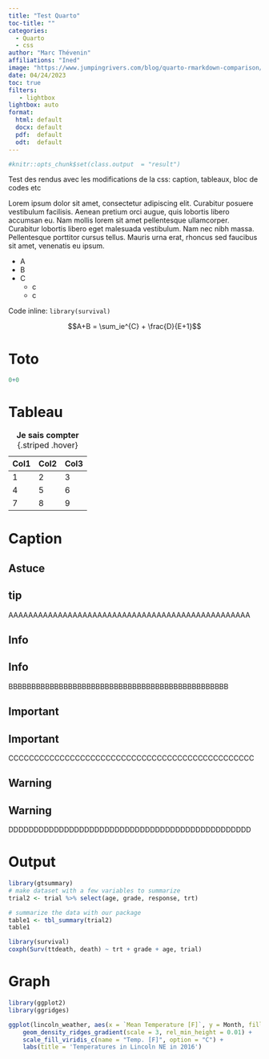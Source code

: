 ```yaml
---
title: "Test Quarto"
toc-title: ""
categories:
  - Quarto
  - css
author: "Marc Thévenin"
affiliations: "Ined"
image: "https://www.jumpingrivers.com/blog/quarto-rmarkdown-comparison/featured.png"
date: 04/24/2023
toc: true
filters:
   - lightbox
lightbox: auto
format: 
  html: default
  docx: default
  pdf:  default
  odt:  default
---
```


```r
#knitr::opts_chunk$set(class.output  = "result")
```

Test des rendus avec les modifications de la css: caption, tableaux, bloc de codes etc   

Lorem ipsum dolor sit amet, consectetur adipiscing elit. Curabitur posuere vestibulum facilisis. Aenean pretium orci augue, quis lobortis libero accumsan eu. Nam mollis lorem sit amet pellentesque ullamcorper. Curabitur lobortis libero eget malesuada vestibulum. Nam nec nibh massa. Pellentesque porttitor cursus tellus. Mauris urna erat, rhoncus sed faucibus sit amet, venenatis eu ipsum.


* A
* B
* C
  - c
  - c


Code inline:  `library(survival)`

$$A+B = \sum_ie^{C} + \frac{D}{E+1}$$



# Toto

```r
0+0
```


# Tableau

| Col1 | Col2 | Col3 |
|------|------|------|
| 1    | 2    | 3    |
| 4    | 5    | 6    |
| 7    | 8    | 9    |

: **Je sais compter** {.striped .hover}


# Caption

## Astuce

::: callout-tip
## tip

AAAAAAAAAAAAAAAAAAAAAAAAAAAAAAAAAAAAAAAAAAAAAAAAA
:::

## Info

::: callout-note
## Info

BBBBBBBBBBBBBBBBBBBBBBBBBBBBBBBBBBBBBBBBBBBBBBBB
:::


## Important

::: callout-important
## Important

CCCCCCCCCCCCCCCCCCCCCCCCCCCCCCCCCCCCCCCCCCCCCCCC
:::

## Warning

::: callout-warning
## Warning

DDDDDDDDDDDDDDDDDDDDDDDDDDDDDDDDDDDDDDDDDDDDDDDD
:::


# Output 

```r
library(gtsummary)
# make dataset with a few variables to summarize
trial2 <- trial %>% select(age, grade, response, trt)

# summarize the data with our package
table1 <- tbl_summary(trial2)
table1
```


```r
library(survival)
coxph(Surv(ttdeath, death) ~ trt + grade + age, trial)
```


# Graph


```r
library(ggplot2)
library(ggridges)

ggplot(lincoln_weather, aes(x = `Mean Temperature [F]`, y = Month, fill = stat(x))) +
    geom_density_ridges_gradient(scale = 3, rel_min_height = 0.01) +
    scale_fill_viridis_c(name = "Temp. [F]", option = "C") +
    labs(title = 'Temperatures in Lincoln NE in 2016')
```






